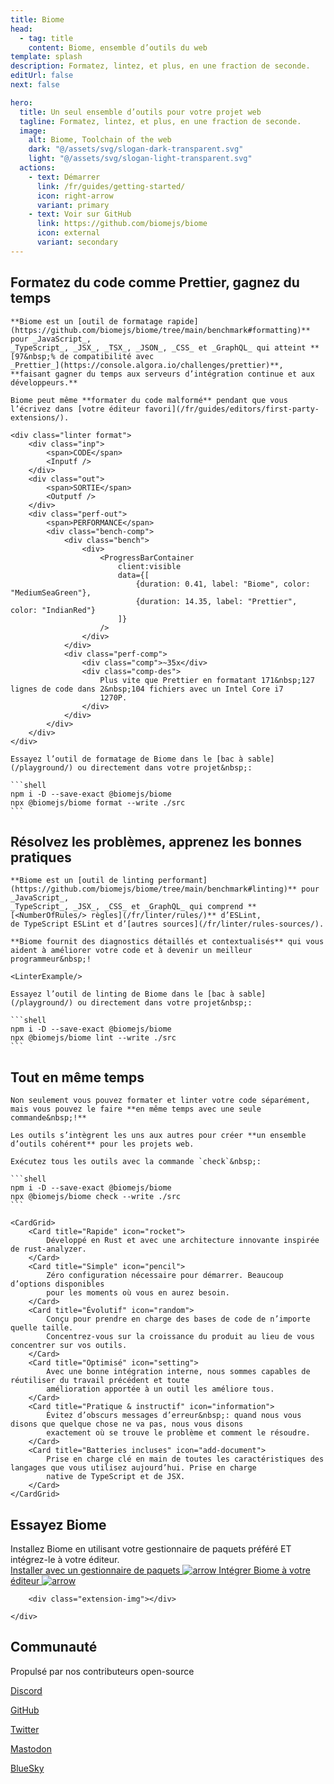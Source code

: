 ```yaml
---
title: Biome
head:
  - tag: title
    content: Biome, ensemble d’outils du web
template: splash
description: Formatez, lintez, et plus, en une fraction de seconde.
editUrl: false
next: false

hero:
  title: Un seul ensemble d’outils pour votre projet web
  tagline: Formatez, lintez, et plus, en une fraction de seconde.
  image:
    alt: Biome, Toolchain of the web
    dark: "@/assets/svg/slogan-dark-transparent.svg"
    light: "@/assets/svg/slogan-light-transparent.svg"
  actions:
    - text: Démarrer
      link: /fr/guides/getting-started/
      icon: right-arrow
      variant: primary
    - text: Voir sur GitHub
      link: https://github.com/biomejs/biome
      icon: external
      variant: secondary
---
```



<div class="gradient"></div>
<div class="grid"></div>


<div class="hero-code">
    <h2 class="head">Formatez du code comme Prettier, gagnez du temps</h2>

    **Biome est un [outil de formatage rapide](https://github.com/biomejs/biome/tree/main/benchmark#formatting)** pour _JavaScript_,
    _TypeScript_, _JSX_, _TSX_, _JSON_, _CSS_ et _GraphQL_ qui atteint **[97&nbsp;% de compatibilité avec
    _Prettier_](https://console.algora.io/challenges/prettier)**, **faisant gagner du temps aux serveurs d’intégration continue et aux développeurs.**

    Biome peut même **formater du code malformé** pendant que vous l’écrivez dans [votre éditeur favori](/fr/guides/editors/first-party-extensions/).

    <div class="linter format">
        <div class="inp">
            <span>CODE</span>
            <Inputf />
        </div>
        <div class="out">
            <span>SORTIE</span>
            <Outputf />
        </div>
        <div class="perf-out">
            <span>PERFORMANCE</span>
            <div class="bench-comp">
                <div class="bench">
                    <div>
                        <ProgressBarContainer
                            client:visible
                            data={[
                                {duration: 0.41, label: "Biome", color: "MediumSeaGreen"},
                                {duration: 14.35, label: "Prettier", color: "IndianRed"}
                            ]}
                        />
                    </div>
                </div>
                <div class="perf-comp">
                    <div class="comp">~35x</div>
                    <div class="comp-des">
                        Plus vite que Prettier en formatant 171&nbsp;127 lignes de code dans 2&nbsp;104 fichiers avec un Intel Core i7
                        1270P.
                    </div>
                </div>
            </div>
        </div>
    </div>

    Essayez l’outil de formatage de Biome dans le [bac à sable](/playground/) ou directement dans votre projet&nbsp;:

    ```shell
    npm i -D --save-exact @biomejs/biome
    npx @biomejs/biome format --write ./src
    ```
</div>


<div class="hero-code">
    <h2 class="head">Résolvez les problèmes, apprenez les bonnes pratiques</h2>

    **Biome est un [outil de linting performant](https://github.com/biomejs/biome/tree/main/benchmark#linting)** pour _JavaScript_,
    _TypeScript_, _JSX_, _CSS_ et _GraphQL_ qui comprend **[<NumberOfRules/> règles](/fr/linter/rules/)** d’ESLint,
    de TypeScript ESLint et d’[autres sources](/fr/linter/rules-sources/).

    **Biome fournit des diagnostics détaillés et contextualisés** qui vous aident à améliorer votre code et à devenir un meilleur
    programmeur&nbsp;!

    <LinterExample/>

    Essayez l’outil de linting de Biome dans le [bac à sable](/playground/) ou directement dans votre projet&nbsp;:

    ```shell
    npm i -D --save-exact @biomejs/biome
    npx @biomejs/biome lint --write ./src
    ```

</div>


<div class="hero-code">
    <h2 class="head">Tout en même temps</h2>

    Non seulement vous pouvez formater et linter votre code séparément, mais vous pouvez le faire **en même temps avec une seule commande&nbsp;!**

    Les outils s’intègrent les uns aux autres pour créer **un ensemble d’outils cohérent** pour les projets web.

    Exécutez tous les outils avec la commande `check`&nbsp;:

    ```shell
    npm i -D --save-exact @biomejs/biome
    npx @biomejs/biome check --write ./src
    ```

</div>



<div class="card-cnt">

    <CardGrid>
        <Card title="Rapide" icon="rocket">
            Développé en Rust et avec une architecture innovante inspirée de rust-analyzer.
        </Card>
        <Card title="Simple" icon="pencil">
            Zéro configuration nécessaire pour démarrer. Beaucoup d’options disponibles
            pour les moments où vous en aurez besoin.
        </Card>
        <Card title="Évolutif" icon="random">
            Conçu pour prendre en charge des bases de code de n’importe quelle taille.
            Concentrez-vous sur la croissance du produit au lieu de vous concentrer sur vos outils.
        </Card>
        <Card title="Optimisé" icon="setting">
            Avec une bonne intégration interne, nous sommes capables de réutiliser du travail précédent et toute
            amélioration apportée à un outil les améliore tous.
        </Card>
        <Card title="Pratique & instructif" icon="information">
            Évitez d’obscurs messages d’erreur&nbsp;: quand nous vous disons que quelque chose ne va pas, nous vous disons
            exactement où se trouve le problème et comment le résoudre.
        </Card>
        <Card title="Batteries incluses" icon="add-document">
            Prise en charge clé en main de toutes les caractéristiques des langages que vous utilisez aujourd’hui. Prise en charge
            native de TypeScript et de JSX.
        </Card>
    </CardGrid>
</div>
<div class="installation-body">
    <div class="installation">
        <div class="installation-left">
            <h2 class="head">Essayez Biome</h2>
            <div class="installation-description">
                Installez Biome en utilisant votre gestionnaire de paquets préféré ET intégrez-le à votre éditeur.
            </div>
            <a class="installation-biome" href="/fr/guides/getting-started/#installation">
                Installer avec un gestionnaire de paquets
                <Image src={arrow} alt="arrow"/>
            </a>
            <a
                href="/fr/guides/editors/first-party-extensions/"
                class="installation-extension"
            >
                Intégrer Biome à votre éditeur
                <Image src={arrow} alt="arrow"/>
            </a>
        </div>

        <div class="extension-img"></div>

    </div>
</div>

<AwardBanner/>

<div class="community">
    <div class="community-grid"></div>
    <h2 class="head">Communauté</h2>
    <div class="community-connect">
        <div class="community-description">
            Propulsé par nos contributeurs open-source
        </div>
        <div class="community-links">
            <a href="https://biomejs.dev/chat" class="discord">
                <Icon name="discord"/>
                <p>Discord</p>
            </a>
            <a href="https://github.com/biomejs/biome" class="github">
                <Icon name="github"/>
                <p>GitHub</p>
            </a>
            <a href="https://twitter.com/biomejs" class="x">
                <Icon name="x.com"/>
                <p>Twitter</p>
            </a>
            <a href="https://fosstodon.org/@biomejs" class="mastodon">
                <Icon name="mastodon"/>
                <p>Mastodon</p>
            </a>
            <a href="https://bsky.app/profile/biomejs.dev" class="blueSky">
                <Icon name="blueSky"/>
                <p>BlueSky</p>
            </a>
        </div>
    </div>
    <div class="connect">
        <Community/>
    </div>
</div>

<Sponsors title="Sponsors"/>

<Netlify />
